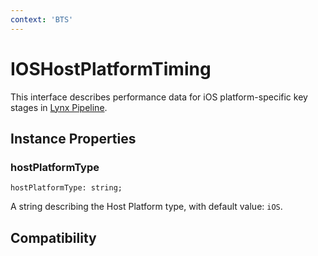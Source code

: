 ```yaml
---
context: 'BTS'
---
```



# IOSHostPlatformTiming

This interface describes performance data for iOS platform-specific key stages in [Lynx Pipeline](/guide/spec#lynx-pipeline).

## Instance Properties

### hostPlatformType

```tsx
hostPlatformType: string;
```

A string describing the Host Platform type, with default value: `iOS`.

## Compatibility


<LegacyCompatTable metadata="lynx-api/performance-api/host-platform-timing/ios-host-platform-timing" />
